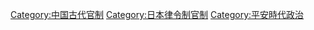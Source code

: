 [[Category:中国古代官制|Category:中国古代官制]]
[[Category:日本律令制官制|Category:日本律令制官制]]
[[Category:平安時代政治|Category:平安時代政治]]